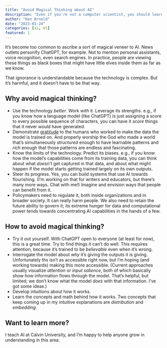 ```yaml
---
title: "Avoid Magical Thinking about AI"
description: "Even if you're not a computer scientist, you should learn enough about AI that you can steer its progress."
author: "Ken Arnold"
date: "2023-01-24"
categories: [ai, ml]
featured: 1
---
```


It's become too common to ascribe a sort of magical veneer to AI. News outlets personify ChatGPT, for example. Not to mention personal assistants, voice recognition, even search engines. In practice, people are viewing these things as black boxes that might have little elves inside them as far as we know.

That ignorance is understandable because the technology is complex. But it's harmful, and it doesn't have to be that way.

## Why avoid magical thinking?

- Use the technology *better*. Work *with* it. Leverage its strengths. e.g., if you know how a language model (like ChatGPT) is just assigning a score to every possible sequence of characters, you can have it *score* things that it never would have generated.
- Demonstrate [gratitude](../ml-gratitude/) to the humans who worked to make the data the model is trained on. And properly worship the God who made a world that's simultaneously *structured* enough to have learnable patterns and *rich* enough that those patterns are endless and fascinating.
- Know the limits of the technology. Predict its biases. e.g., if you know how the model's capabilities come from its training data, you can think about what *doesn't* get captured in that data, and about what might happen if the model starts getting trained largely on its own outputs.
- Steer its progress. Yes, you can build systems that use AI towards flourishing. (I'm working on that for writers and educators, but there's many more ways. Chat with me!) Imagine and envision ways that people can benefit from it.
- Policymakers need to regulate it, both inside organizations and in broader society. It can really harm people. We also need to retain the future ability to govern it; its extreme hunger for data and computational power tends towards concentrating AI capabilities in the hands of a few. 

## How to avoid magical thinking?

- Try it out yourself. With ChatGPT open to everyone (at least for now), this is a great time. Try to find things it can't do well. This requires attention, because it's trained to be *believable* even when it's wrong.
- Interrogate the model about *why* it's giving the outputs it is giving. Unfortunately ths isn't as accessible right now, but I'm hoping (and working towards) making this more accessible. (Current approaches usually visualize *attention* or *input salience*, both of which basically show how information flows through the model. That's helpful, but limited; we don't know what the model *does* with that information. I've got some ideas.)
- Develop intuitions about how it works.
- Learn the concepts and math behind how it works. Two concepts that keep coming up in my intuitive explanations are *distribution* and *embedding*.

## Want to learn more?

I teach AI at Calvin University, and I'm happy to help anyone grow in understanding in this area.
